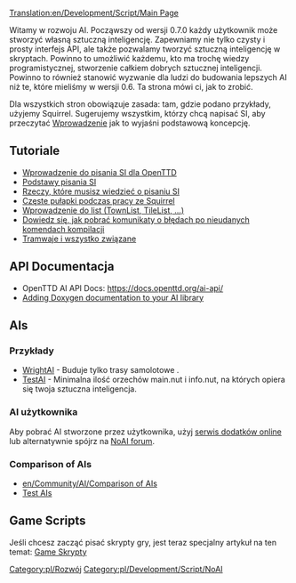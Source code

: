 [[Translation:en/Development/Script/Main Page]]
<!--{{note|The user page is here: [[AI settings]]}}-->
{{pl/Informacja|Strona użytkownika jest tutaj: [[pl/Manual/Ustawienia SI/GameScript|Ustawienia SI]]}}

<!--{{NoAI}}-->
{{pl/Development/Script/NoAI}} 
<!-- Template:NoAI/Pl -->
Witamy w rozwoju AI. Począwszy od wersji 0.7.0 każdy użytkownik może stworzyć własną sztuczną inteligencję. Zapewniamy nie tylko czysty i prosty interfejs API, ale także pozwalamy tworzyć sztuczną inteligencję w skryptach. Powinno to umożliwić każdemu, kto ma trochę wiedzy programistycznej, stworzenie całkiem dobrych sztucznej inteligencji. Powinno to również stanowić wyzwanie dla ludzi do budowania lepszych AI niż te, które mieliśmy w wersji 0.6. Ta strona mówi ci, jak to zrobić.

Dla wszystkich stron obowiązuje zasada: tam, gdzie podano przykłady, użyjemy Squirrel. Sugerujemy wszystkim, którzy chcą napisać SI, aby przeczytać [[pl/Development/Script/SI/Introduction|Wprowadzenie]] jak to wyjaśni podstawową koncepcję.

== Tutoriale ==
* [[pl/Development/Script/SI/Introduction|Wprowadzenie do pisania SI dla OpenTTD]]
* [[pl/Development/Script/SI/Basics|Podstawy pisania SI]]
* [[pl/Development/Script/SI/Need To Know|Rzeczy, które musisz wiedzieć o pisaniu SI]]
* [[pl/Development/Script/SI/SQ pitfalls|Częste pułapki podczas pracy ze Squirrel]]
* [[pl/Development/Script/SI/Lists|Wprowadzenie do list (TownList, TileList, ...)]]
* [[pl/Development/Script/SI/Last Error|Dowiedz się, jak pobrać komunikaty o błędach po nieudanych komendach kompilacji]]
* [[pl/Development/Script/SI/Trams|Tramwaje i wszystko związane]]

== API Documentacja ==
* OpenTTD AI API Docs: https://docs.openttd.org/ai-api/
* [[en/Development/Script/Doxygen Documentation|Adding Doxygen documentation to your AI library]]

== AIs ==
=== Przykłady ===
* [[pl/Development/Script/SI/WrightAI|WrightAI]] - Buduje tylko trasy samolotowe .
* [[pl/Development/Script/SI/TestAI|TestAI]] - Minimalna ilość orzechów main.nut i info.nut, na których opiera się twoja sztuczna inteligencja.

=== AI użytkownika ===
Aby pobrać AI stworzone przez użytkownika, użyj [[pl/Archive/Community/Serwis Dodatków|serwis dodatków online]] lub alternatywnie spójrz na [http://www.tt-forums.net/viewforum.php?f=65 NoAI forum].

=== Comparison of AIs ===
* [[en/Community/AI/Comparison of AIs]]
* [[en/Community/AI/Test AIs|Test AIs]]

<!--{{Feature|0.7}}-->{{pl/Zgodne Wersje|0.7}}

== Game Scripts ==
Jeśli chcesz zacząć pisać skrypty gry, jest teraz specjalny artykuł na ten temat: [[pl/Manual/GS|Game Skrypty]]

[[Category:pl/Rozwój]] [[Category:pl/Development/Script/NoAI]]